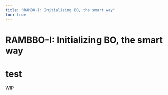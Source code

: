```yaml
---
title: "RAMBO-I: Initializing BO, the smart way"
toc: true
---
```


# RAMBBO-I: Initializing BO, the smart way
# test
WIP
